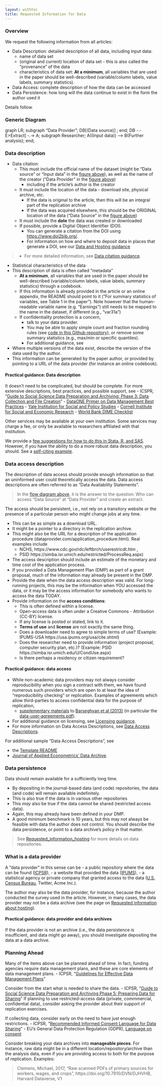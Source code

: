 ```yaml
---
layout: withtoc
title: Requested Information for Data
---
```


### Overview
We request the following information from all articles:

- Data Description: detailed description of all data, including input data:
  - name of data set
  - (original and current) location of data set - this is also called the "provenance" of the data
  - characteristics of data set: **At a minimum**, all variables that are used in the paper should be well-described (variable/column labels, value labels, summary statistics).
- Data Access: complete description of how the data can be accessed
- Data Persistence: how long will the data continue to exist in the form the author used it

Details follow.

### Generic Diagram

<div class="mermaid">
graph LR;
subgraph "Data Provider";
DB[(Data source)] ;
end;
DB -.- E>Extract] -.-> A;
subgraph Researcher;
A((Input data)) --> B{Further analysis};
end;
</div>


### Data description
- Data citation:
  - This must include the official name of the dataset (might be "Data source" or "Input data" in the [figure above](#generic-diagram)), as well as the name of the creator ("Data Provider" in the [figure above](#generic-diagram))
    - including if the article's author is the creator
  - It must include the location of the data - download site, physical archive, etc.
    - If the data is original to the article, then this will be an integral part of the replication archive
    - If the data was acquired elsewhere, this should be the ORIGINAL location of the data ("Data Source" in the [figure above](#generic-diagram))
  - It must include the **date** the data was created or downloaded
  -  If possible, provide a Digital Object Identifier (DOI). 
     - You can generate a citation from the DOI using [https://www.doi2bib.org/](https://www.doi2bib.org/).
     - For information on how and where to deposit data in places that generate a DOI, see our [Data and Hosting guidance](Requested_information_hosting.qmd)

>  - For more detailed information, see [Data citation guidance](../Guidance/Data_citation_guide.qmd).

- Statistical characteristics of the data
- This description of data is often called "metadata"
  - **At a minimum**, all variables that are used in the paper should be well-described (variable/column labels, value labels, summary statistics) through a codebook.
  - If this information is already provided in the article or an online appendix, the README should point to it ("For summary statistics of variables, see Table 1 in the paper"). Note however that the human-readable variable name (e.g. "Earnings") still needs to be mapped to the name in the dataset, if different (e.g., "var31a")
  - If confidentiality protection is a concern, 
    - talk to your data provider. 
    - You may be able to apply simple count and fraction rounding rules (see [code in this Github repository](https://github.com/simsong/drb_rounder)), or remove some summary statistics (e.g., max/min or specific quantiles).
    - For additional guidance, see 
-  Where multiple versions of the data exist, describe the version of the data used by the author.
-  This information can be generated by the paper author, or provided by pointing to a URL of the data provider (for instance an online codebook).

#### Practical guidance: Data description

It doesn't need to be complicated, but should be complete. For more extensive descriptions, best practices, and possible support, see
- ICSPR, "[Guide to Social Science Data Preparation and Archiving: Phase 3: Data Collection and File Creation](https://www.icpsr.umich.edu/icpsrweb/content/deposit/guide/chapter3quant.html)"
- [DataONE Primer on Data Management Best Practices](http://www.dataone.org/sites/all/documents/DataONE_BP_Primer_020212.pdf)
- [Yale Institution for Social and Policy Studies](https://isps.yale.edu/research/data/deposit)
- [Cornell Institute for Social and Economic Research](https://ciser.cornell.edu/research/results-reproduction-r-squared-service/)
- [World Bank DIME Checklist](https://dimewiki.worldbank.org/wiki/Checklist:_Microdata_Catalog_submission)

Other services may be available at your own institution. Some services may charge a fee, or only be available to researchers affiliated with that institution.

We provide a [few suggestions for how to do this in Stata, R, and SAS](../Samples/sample-information-data.qmd). 
However, if you have the ability to do a more robust data description, you should. See a [self-citing example](https://www2.ncrn.cornell.edu/ced2ar-web/codebooks/synlbd/v/v2).

### Data access description
The description of data access should provide enough information so that an uninformed user could theoretically access the data. Data access descriptions are often referred to as "Data Availability Statements". 

> In the [flow diagram above](#generic-diagram), it is the answer to the question: Who can access "Data Source" at "Data Provider" and create an extract.

The access  should  be persistent, i.e., not rely on a transitory website or the presence of a particular person who might change jobs at any time.

- This can be as simple as a download URL.
- It might be a pointer to a directory in the replication archive.
- This might also be the URL for a description of the application procedure (dataprovider.com/application_procedure.html). Real examples include
  - NCHS, https://www.cdc.gov/rdc/leftbrch/userestricdt.htm , 
  - PSID https://simba.isr.umich.edu/restricted/ProcessReq.aspx)
- The access description should include  an estimate of the monetary and time cost of the application process.
- If you provided a Data Management Plan (DMP) as part of a grant proposal, much of the information may already be present in the DMP.
- Provide the date when the data access description was valid. For long-running projects, this may be the information when YOU accessed the data, or it may be the access information for somebody who wants to access the data TODAY.
- Provide information on the **access conditions**:
  - This is often defined within a license.
  - Open-access data is often under a Creative Commons - Attribution (CC-BY) license.
  - If any license is posted or stated, link to it.
  - **Terms of use** and **license** are not exactly the same thing.
  - Does a downloader need to agree to simple terms of use? (Example: IPUMS-USA https://usa.ipums.org/usa/cite.shtml)
  - Does the researcher need to provide information (project proposal, computer security plan, etc.)? (Example: PSID https://simba.isr.umich.edu/U/CondUse.aspx)
  - Is there perhaps a residency or citizen requirement?


#### Practical guidance: data access

- While non-academic data providers may not always consider reproducibility when you sign a contract with them, we have found numerous such providers which are open to at least the idea of "reproducibility checking" or replication. Examples of agreements which allow third-parties to access confidential data for the purpose of replication,
  -  [supplementary materials](http://doi.org/10.3886/E116116V1)  to [Barseghyan et al (2013)](https://doi.org/10.1257/aer.103.6.2499) (in particular the [data-user-agreements.pdf](https://www.openicpsr.org/openicpsr/project/116116/version/V1/view?path=/openicpsr/116116/fcr:versions/V1/20110834_data_files/data-user-agreements.pdf&type=file)).

- For additional guidance on licensing, see [Licensing guidance](../Guidance/Licensing_guidance.qmd). 
- For more information on Data Access Descriptions, see [Data Access Descriptions](Requested_information_dcas.qmd).
  
For additional sample "Data Access Descriptions", see 

- the [Template README](/template_README/) 
- [Journal of Applied Econometrics' Data Archive](http://qed.econ.queensu.ca/jae/).

### Data persistence

Data should remain available for a sufficiently long time.

-  By depositing in the journal-based data (and code) repositories, the data (and code) will remain available indefinitely.
-  This is also true if the data is in various other repositories
-  This *may* also be true if the data cannot be shared (restricted access data).
- Again, this may already have been defined in your DMP.
-  A good minimum benchmark is 10 years, but this may not always be feasible with data the author does not control.
You should describe the data persistence, or point to a data archive's policy in that matter. 

> See [Requested_information_hosting](Requested_information_hosting.qmd) for more details on data repositories.

### What is a data provider

A "data provider" in this sense can be 
- a public repository where the data can be found ([ICPSR](https://www.icpsr.umich.edu/icpsrweb/)), 
- a website that provided the data ([IPUMS](https://usa.ipums.org/usa/)), 
- a statistical agency or private company that granted access to the data ([U.S. Census Bureau](https://www.census.gov/fsrdc), Twitter, Acme Inc.).

The author may also be the data provider, for instance, because the author conducted the survey used in the article. However, in many cases, the data provider may not be a data archive (see  the page on [Requested information about hosting](Requested_information_hosting.qmd)).

#### Practical guidance: data provider and data archives

If the data provider is not an archive (i.e., the data persistence is insufficient, and data might go away), you should investigate depositing the data at a data archive.


### Planning Ahead

Many of the items above can be planned ahead of time. In fact, funding agencies require data management plans, and these are core elements of data management plans.
- ICPSR, "[Guidelines for Effective Data Management Plans](https://www.icpsr.umich.edu/files/datamanagement/DataManagementPlans-All.pdf)"

Consider from the start what is needed to share the data.
- ICPSR, "[Guide to Social Science Data Preparation and Archiving
Phase 5: Preparing Data for Sharing](https://www.icpsr.umich.edu/icpsrweb/content/deposit/guide/chapter5.html)"
If planning to use restricted-access data (private, commmercial, confidential data), consider asking the provider about their support of replication exercises.

If collecting data, consider early on the need to have just enough restrictions.
- ICPSR, "[Recommended Informed Consent Language for Data Sharing](https://www.icpsr.umich.edu/icpsrweb/content/datamanagement/confidentiality/conf-language.html)"
- EU's General Data Protection Regulation (GDPR), [Language on consent](https://gdpr-info.eu/art-7-gdpr/)

Consider breaking your data archives into **manageable pieces**. For instance, raw data might be in a different location/repository/archive than the analysis data, even if you are providing access to both for the purpose of replication. Examples:

> Clemens, Michael, 2017, "Raw scanned PDFs of primary sources for workers, wages, and crops", https://doi.org/10.7910/DVN/DJHVHB, Harvard Dataverse, V1 
